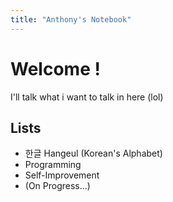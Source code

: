 ```yaml
---
title: "Anthony's Notebook"
---
```

# Welcome !
I'll talk what i want to talk in here (lol)

## Lists
- 한글 Hangeul (Korean's Alphabet)
- Programming
- Self-Improvement
- (On Progress...)
